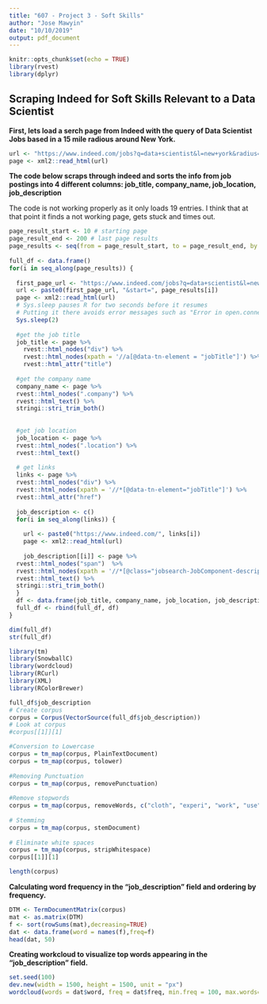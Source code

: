 ```yaml
---
title: "607 - Project 3 - Soft Skills"
author: "Jose Mawyin"
date: "10/10/2019"
output: pdf_document
---
```


```r

knitr::opts_chunk$set(echo = TRUE)
library(rvest)
library(dplyr)
```

## Scraping Indeed for Soft Skills Relevant to a Data Scientist


**First, lets load a serch page from Indeed with the query of Data Scientist Jobs based in a 15 mile radious around New York.**
```r

url <- "https://www.indeed.com/jobs?q=data+scientist&l=new+york&radius=15"
page <- xml2::read_html(url)
```




**The code below scraps through indeed and sorts the info from job postings into 4 different columns: job_title, company_name, job_location, job_description**

The code is not working properly as it only loads  19 entries. I think that at that point it finds a not working page, gets stuck and times out.

```r

page_result_start <- 10 # starting page 
page_result_end <- 200 # last page results
page_results <- seq(from = page_result_start, to = page_result_end, by = 10)
 
full_df <- data.frame()
for(i in seq_along(page_results)) {
  
  first_page_url <- "https://www.indeed.com/jobs?q=data+scientist&l=new+york&radius=15"
  url <- paste0(first_page_url, "&start=", page_results[i])
  page <- xml2::read_html(url)
  # Sys.sleep pauses R for two seconds before it resumes
  # Putting it there avoids error messages such as "Error in open.connection(con, "rb") : Timeout was reached"
  Sys.sleep(2)
  
  #get the job title
  job_title <- page %>% 
    rvest::html_nodes("div") %>%
    rvest::html_nodes(xpath = '//a[@data-tn-element = "jobTitle"]') %>%
    rvest::html_attr("title")
  
  #get the company name
  company_name <- page %>% 
  rvest::html_nodes(".company") %>%
  rvest::html_text() %>%
  stringi::stri_trim_both()
  
  
  #get job location
  job_location <- page %>% 
  rvest::html_nodes(".location") %>%
  rvest::html_text()
  
  # get links
  links <- page %>% 
  rvest::html_nodes("div") %>%
  rvest::html_nodes(xpath = '//*[@data-tn-element="jobTitle"]') %>%
  rvest::html_attr("href")
  
  job_description <- c()
  for(i in seq_along(links)) {
    
    url <- paste0("https://www.indeed.com/", links[i])
    page <- xml2::read_html(url)
    
    job_description[[i]] <- page %>%
  rvest::html_nodes("span")  %>% 
  rvest::html_nodes(xpath = '//*[@class="jobsearch-JobComponent-description  icl-u-xs-mt--md  "]') %>% 
  rvest::html_text() %>%
  stringi::stri_trim_both()
  }
  df <- data.frame(job_title, company_name, job_location, job_description)
  full_df <- rbind(full_df, df)
}
```

```r
dim(full_df)
str(full_df)

```




```r
library(tm)
library(SnowballC)
library(wordcloud)
library(RCurl)
library(XML)
library(RColorBrewer)
```




```r
full_df$job_description
# Create corpus
corpus = Corpus(VectorSource(full_df$job_description))
# Look at corpus
#corpus[[1]][1]
```


```r
#Conversion to Lowercase
corpus = tm_map(corpus, PlainTextDocument)
corpus = tm_map(corpus, tolower)
 
#Removing Punctuation
corpus = tm_map(corpus, removePunctuation)
 
#Remove stopwords
corpus = tm_map(corpus, removeWords, c("cloth", "experi", "work", "use", "will", "data", stopwords("english")))
 
# Stemming
corpus = tm_map(corpus, stemDocument)
 
# Eliminate white spaces
corpus = tm_map(corpus, stripWhitespace)
corpus[[1]][1] 
```

```r
length(corpus)
```



**Calculating word frequency in the "job_description" field and ordering by frequency.**

```r
DTM <- TermDocumentMatrix(corpus)
mat <- as.matrix(DTM)
f <- sort(rowSums(mat),decreasing=TRUE)
dat <- data.frame(word = names(f),freq=f)
head(dat, 50)
```

**Creating workcloud to visualize top words appearing in the "job_description" field.**

```r
set.seed(100)
dev.new(width = 1500, height = 1500, unit = "px")
wordcloud(words = dat$word, freq = dat$freq, min.freq = 100, max.words=200, random.order=FALSE, rot.per=0.30, scale=c(2,.5), colors=brewer.pal(8, "Dark2"))
```




























